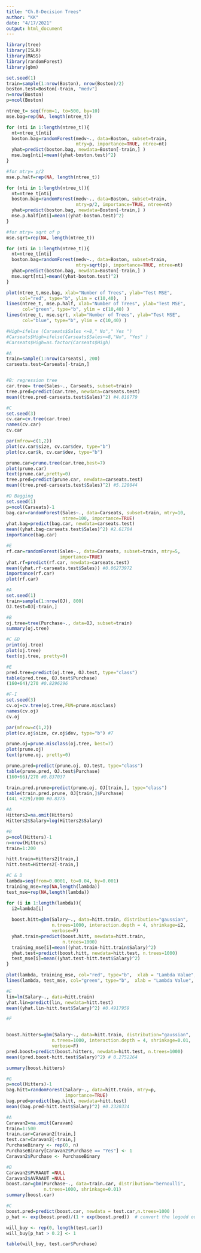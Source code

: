 ---
title: "Ch.8-Decision Trees"
author: "KK"
date: "4/17/2021"
output: html_document
---

```{r 7 }
library(tree)
library(ISLR)
library(MASS)
library(randomForest)
library(gbm)

set.seed(1)
train=sample(1:nrow(Boston), nrow(Boston)/2)
boston.test=Boston[-train, "medv"]
n=nrow(Boston)
p=ncol(Boston)

ntree_t= seq(from=1, to=500, by=10)
mse.bag=rep(NA, length(ntree_t))

for (nti in 1:length(ntree_t)){
  nt=ntree_t[nti]
  boston.bag=randomForest(medv~., data=Boston, subset=train,
                          mtry=p, importance=TRUE, ntree=nt)
  yhat=predict(boston.bag, newdata=Boston[-train,] )
  mse.bag[nti]=mean((yhat-boston.test)^2)
}

#for mtry= p/2
mse.p.half=rep(NA, length(ntree_t))

for (nti in 1:length(ntree_t)){
  nt=ntree_t[nti]
  boston.bag=randomForest(medv~., data=Boston, subset=train,
                          mtry=p/2, importance=TRUE, ntree=nt)
  yhat=predict(boston.bag, newdata=Boston[-train,] )
  mse.p.half[nti]=mean((yhat-boston.test)^2)
}

#for mtry= sqrt of p
mse.sqrt=rep(NA, length(ntree_t))

for (nti in 1:length(ntree_t)){
  nt=ntree_t[nti]
  boston.bag=randomForest(medv~., data=Boston, subset=train,
                          mtry=sqrt(p), importance=TRUE, ntree=nt)
  yhat=predict(boston.bag, newdata=Boston[-train,] )
  mse.sqrt[nti]=mean((yhat-boston.test)^2)
}

plot(ntree_t,mse.bag, xlab="Number of Trees", ylab="Test MSE", 
     col="red", type="b", ylim = c(10,40),  )
lines(ntree_t, mse.p.half, xlab="Number of Trees", ylab="Test MSE",
      col="green", type="b", ylim = c(10,40) )
lines(ntree_t, mse.sqrt, xlab="Number of Trees", ylab="Test MSE",
      col="blue", type="b", ylim = c(10,40) )
```


```{r 8}
#High=ifelse (Carseats$Sales <=8," No"," Yes ")
#Carseats$High=ifelse(Carseats$Sales<=8,"No", "Yes" )
#Carseats$High=as.factor(Carseats$High)

#A
train=sample(1:nrow(Carseats), 200)
carseats.test=Carseats[-train,]


#B: regression tree
car.tree= tree(Sales~., Carseats, subset=train)
tree.pred=predict(car.tree, newdata=carseats.test)
mean((tree.pred-carseats.test$Sales)^2) #4.818779

#C
set.seed(3)
cv.car=cv.tree(car.tree)
names(cv.car)
cv.car

par(mfrow=c(1,2))
plot(cv.car$size, cv.car$dev, type="b")
plot(cv.car$k, cv.car$dev, type="b")

prune.car=prune.tree(car.tree,best=7)
plot(prune.car)
text(prune.car,pretty=0)
tree.pred=predict(prune.car, newdata=carseats.test)
mean((tree.pred-carseats.test$Sales)^2) #5.128044

#D Bagging
set.seed(1)
p=ncol(Carseats)-1
bag.car=randomForest(Sales~., data=Carseats, subset=train, mtry=10, 
                     ntree=100, importance=TRUE)
yhat.bag=predict(bag.car, newdata=carseats.test)
mean((yhat.bag-carseats.test$Sales)^2) #2.61704
importance(bag.car)

#E
rf.car=randomForest(Sales~., data=Carseats, subset=train, mtry=5,
                    importance=TRUE)
yhat.rf=predict(rf.car, newdata=carseats.test)
mean((yhat.rf-carseats.test$Sales)) #0.06273972
importance(rf.car)
plot(rf.car)
```

```{r 9}
#A
set.seed(1)
train=sample(1:nrow(OJ), 800)
OJ.test=OJ[-train,]

#B
oj.tree=tree(Purchase~., data=OJ, subset=train)
summary(oj.tree)

#C &D
print(oj.tree)
plot(oj.tree)
text(oj.tree, pretty=0)

#E
pred.tree=predict(oj.tree, OJ.test, type="class")
table(pred.tree, OJ.test$Purchase)
(160+64)/270 #0.8296296

#F-I
set.seed(3)
cv.oj=cv.tree(oj.tree,FUN=prune.misclass)
names(cv.oj)
cv.oj

par(mfrow=c(1,2))
plot(cv.oj$size, cv.oj$dev, type="b") #7

prune.oj=prune.misclass(oj.tree, best=7)
plot(prune.oj)
text(prune.oj, pretty=0)

prune.pred=predict(prune.oj, OJ.test, type="class")
table(prune.pred, OJ.test$Purchase)
(160+66)/270 #0.837037

train.pred.prune=predict(prune.oj, OJ[train,], type="class")
table(train.pred.prune, OJ[train,]$Purchase)
(441 +229)/800 #0.8375
```


```{r 10}
#A
Hitters2=na.omit(Hitters)
Hitters2$Salary=log(Hitters2$Salary)

#B
p=ncol(Hitters)-1
n=nrow(Hitters)
train=1:200

hitt.train=Hitters2[train,]
hitt.test=Hitters2[-train,]

#C & D
lambda=seq(from=0.0001, to=0.04, by=0.001)
training_mse=rep(NA,length(lambda))
test_mse=rep(NA,length(lambda))

for (i in 1:length(lambda)){
  i2=lambda[i]
  
  boost.hitt=gbm(Salary~., data=hitt.train, distribution="gaussian",
                 n.trees=1000, interaction.depth = 4, shrinkage=i2,
                 verbose=F)
  yhat.train=predict(boost.hitt, newdata=hitt.train,
                     n.trees=1000)
  training_mse[i]=mean((yhat.train-hitt.train$Salary)^2)
  yhat.test=predict(boost.hitt, newdata=hitt.test, n.trees=1000)
  test_mse[i]=mean((yhat.test-hitt.test$Salary)^2)
}

plot(lambda, training_mse, col="red", type="b",  xlab = "Lambda Value", ylab = "MSE")
lines(lambda, test_mse, col="green", type="b",  xlab = "Lambda Value", ylab = "MSE")

#E
lin=lm(Salary~., data=hitt.train)
yhat.lin=predict(lin, newdata=hitt.test)
mean((yhat.lin-hitt.test$Salary)^2) #0.4917959

#F


boost.hitters=gbm(Salary~., data=hitt.train, distribution="gaussian",
                 n.trees=1000, interaction.depth = 4, shrinkage=0.01,
                 verbose=F)
pred.boost=predict(boost.hitters, newdata=hitt.test, n.trees=1000)
mean((pred.boost-hitt.test$Salary)^2) # 0.2752264

summary(boost.hitters)

#G
p=ncol(Hitters)-1
bag.hitt=randomForest(Salary~., data=hitt.train, mtry=p, 
                      importance=TRUE)
bag.pred=predict(bag.hitt, newdata=hitt.test)
mean((bag.pred-hitt.test$Salary)^2) #0.2320334

```

```{r 11}
#A
Caravan2=na.omit(Caravan)
train=1:500
train.car=Caravan2[train,]
test.car=Caravan2[-train,]
PurchaseBinary <- rep(0, n)
PurchaseBinary[Caravan2$Purchase == "Yes"] <- 1
Caravan2$Purchase <- PurchaseBinary

#B
Caravan2$PVRAAUT =NULL
Caravan2$AVRAAUT =NULL
boost.car=gbm(Purchase~., data=train.car, distribution="bernoulli",
              n.trees=1000, shrinkage=0.01)
summary(boost.car)

#C
boost.pred=predict(boost.car, newdata = test.car,n.trees=1000 )
p_hat <- exp(boost.pred)/(1 + exp(boost.pred))  # convert the logodd output into probabilities 

will_buy <- rep(0, length(test.car))
will_buy[p_hat > 0.2] <- 1

table(will_buy, test.car$Purchase)



```
